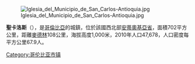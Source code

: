 [[Image:Iglesia_del_Municipio_de_San_Carlos-Antioquia.jpg|right]]

'''聖卡洛斯'''（{{lang-es|San Carlos}}），是[[哥倫比亞|哥倫比亞]]的城鎮，位於該國西北部[[安蒂奧基亞省|安蒂奧基亞省]]，面積702平方公里，距離[[麥德林|麥德林]]108公里，海拔高度1,000米，2010年人口47,678，人口密度每平方公里67.9人。

{{coord|6.18972|N|74.9969|W|source:kolossus-itwiki|display=title}}

{{Colombia-geo-stub}}
[[Category:哥伦比亚市镇|Category:哥伦比亚市镇]]